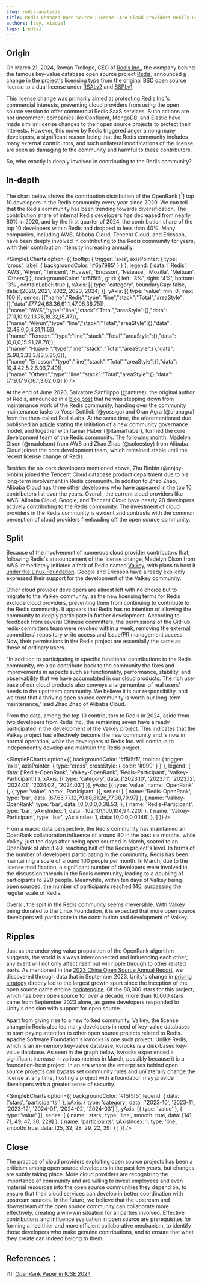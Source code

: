 ```yaml
---
slug: redis-analysis
title: Redis Changed Open Source License! Are Cloud Providers Really Freeloading off the Open Source Community?
authors: [zsy, xiaoya]
tags: [redis]
---
```


## Origin

On March 21, 2024, Rowan Trollope, CEO of [Redis Inc.](https://redis.com/), the company behind the famous key-value database open source project [Redis](https://github.com/redis/redis), announced [a change in the project's licensing type](https://redis.com/blog/redis-adopts-dual-source-available-licensing/) from the original BSD open source license to a dual license under [RSALv2](https://redis.com/legal/rsalv2-agreement/) and [SSPLv1](https://www.mongodb.com/legal/licensing/server-side-public-license).

This license change was primarily aimed at protecting Redis Inc.'s commercial interests, preventing cloud providers from using the open source version to offer commercial Redis SaaS services. Such actions are not uncommon; companies like Confluent, MongoDB, and Elastic have made similar license changes to their open source projects to protect their interests. However, this move by Redis triggered anger among many developers, a significant reason being that the Redis community includes many external contributors, and such unilateral modifications of the license are seen as damaging to the community and harmful to these contributors.

So, who exactly is deeply involved in contributing to the Redis community?

## In-depth

The chart below shows the contribution distribution of the OpenRank [<sup>1</sup>] top 10 developers in the Redis community every year since 2020. We can tell that the Redis community has been trending towards diversification. The contribution share of internal Redis developers has decreased from nearly 80% in 2020, and by the first quarter of 2024, the contribution share of the top 10 developers within Redis had dropped to less than 40%. Many companies, including AWS, Alibaba Cloud, Tencent Cloud, and Ericsson, have been deeply involved in contributing to the Redis community for years, with their contribution intensity increasing annually.


<SimpleECharts option={{
  tooltip: { trigger: 'axis', axisPointer: { type: 'cross', label: { backgroundColor: '#6a7985' } } },
  legend: {
    data: ['Redis', 'AWS', 'Aliyun', 'Tencent', 'Huawei', 'Ericsson', 'Netease', 'Mozilla', 'Meituan', 'Others']
  },
  backgroundColor: '#f5f5f5',
  grid: { left: '3%', right: '4%', bottom: '3%', containLabel: true },
  xAxis: [{ type: 'category', boundaryGap: false, data: [2020, 2021, 2022, 2023, 2024] }],
  yAxis: [{ type: 'value', min: 0, max: 100 }],
  series: [{"name":"Redis","type":"line","stack":"Total","areaStyle":{},"data":[77.24,63.36,61.1,47.06,36.75]},{"name":"AWS","type":"line","stack":"Total","areaStyle":{},"data":[7.11,10.92,13.76,18.32,15.47]},{"name":"Aliyun","type":"line","stack":"Total","areaStyle":{},"data":[2.48,0,0,4.31,11.5]},{"name":"Tencent","type":"line","stack":"Total","areaStyle":{},"data":[0,0,0,15.91,28.78]},{"name":"Huawei","type":"line","stack":"Total","areaStyle":{},"data":[5.98,3.33,3.83,5.35,0]},{"name":"Ericsson","type":"line","stack":"Total","areaStyle":{},"data":[0,4.42,5.2,6.03,7.49]},{"name":"Others","type":"line","stack":"Total","areaStyle":{},"data":[7.19,17.97,16.1,3.02,0]}]
}} />

At the end of June 2020, Salvatore Sanfilippo (@antirez), the original author of Redis, announced in a [blog post](http://antirez.com/news/133) that he was stepping down from maintenance work of the Redis community, handing over the community maintenance tasks to Yossi Gottlieb (@yossigo) and Oran Agra (@oranagra) from the then-called RedisLabs. At the same time, the aforementioned duo published an [article](https://redis.com/blog/new-governance-for-redis/) stating the initiation of a new community governance model, and together with Itamar Haber (@itamarhaber), formed the core development team of the Redis community. [The following month](https://redis.com/blog/redis-core-team-update/), Madelyn Olson (@madolson) from AWS and Zhao Zhao (@soloestoy) from Alibaba Cloud joined the core development team, which remained stable until the recent license change of Redis.

Besides the six core developers mentioned above, Zhu Binbin (@enjoy-binbin) joined the Tencent Cloud database product department due to his long-term involvement in Redis community. In addition to Zhao Zhao, Alibaba Cloud has three other developers who have appeared in the top 10 contributors list over the years. Overall, the current cloud providers like AWS, Alibaba Cloud, Google, and Tencent Cloud have nearly 20 developers actively contributing to the Redis community. The investment of cloud providers in the Redis community is evident and contrasts with the common perception of cloud providers freeloading off the open source community.

## Split

Because of the involvement of numerous cloud provider contributors that, following Redis's announcement of the license change, Madelyn Olson from AWS immediately initiated a fork of Redis named [Valkey](https://github.com/valkey-io/valkey), with plans to host it [under the Linux Foundation](https://www.linuxfoundation.org/press/linux-foundation-launches-open-source-valkey-community). Google and Ericsson have already explicitly expressed their support for the development of the Valkey community.

Other cloud provider developers are almost left with no choice but to migrate to the Valkey community, as the new licensing terms for Redis exclude cloud providers, preventing them from continuing to contribute to the Redis community. It appears that Redis has no intention of allowing the community to deeply participate in further development. According to feedback from several Chinese committers, the permissions of the GitHub redis-committers team were revoked within a week, removing the external committers' repository write access and Issue/PR management access. Now, their permissions in the Redis project are essentially the same as those of ordinary users.

"In addition to participating in specific functional contributions to the Redis community, we also contribute back to the community the fixes and improvements in aspects such as functionality, performance, stability, and observability that we have accumulated in our cloud products. The rich user base of our cloud products also conveys a large number of real users' needs to the upstream community. We believe it is our responsibility, and we trust that a thriving open source community is worth our long-term maintenance," said Zhao Zhao of Alibaba Cloud.

From the data, among the top 10 contributors to Redis in 2024, aside from two developers from Redis Inc., the remaining seven have already participated in the development of the Valkey project. This indicates that the Valkey project has effectively become the new community and is now in normal operation, while the developers at Redis Inc. will continue to independently develop and maintain the Redis project.

<SimpleECharts option={{
  backgroundColor: '#f5f5f5',
  tooltip: { trigger: 'axis', axisPointer: { type: 'cross', crossStyle: { color: '#999' } } },
  legend: { data: ['Redis-OpenRank', 'Valkey-OpenRank', 'Redis-Participant', 'Valkey-Participant'] },
  xAxis: [{ type: 'category', data: ['2023.10', '2023.11', '2023.12', '2024.01', '2024.02', '2024.03'] }],
  yAxis: [{ type: 'value', name: 'OpenRank' }, { type: 'value', name: 'Participant' }],
  series: [
    { name: 'Redis-OpenRank', type: 'bar', data: [67.65,77.12,79.88,81.26,77.38,79.97] },
    { name: 'Valkey-OpenRank', type: 'bar', data: [0,0,0,0,0,38.53] },
    { name: 'Redis-Participant', type: 'bar', yAxisIndex: 1, data: [102,101,100,104,94,220] },
    { name: 'Valkey-Participant', type: 'bar', yAxisIndex: 1, data: [0,0,0,0,0,146] },
  ]
}} />

From a macro data perspective, the Redis community has maintained an OpenRank collaboration influence of around 80 in the past six months, while Valkey, just ten days after being open sourced in March, soared to an OpenRank of about 40, reaching half of the Redis project's level. In terms of the number of developers participating in the community, Redis has been maintaining a scale of around 100 people per month. In March, due to the license modification, a significant number of developers were involved in the discussion threads in the Redis community, leading to a doubling of participants to 220 people. Meanwhile, within ten days of Valkey being open sourced, the number of participants reached 146, surpassing the regular scale of Redis.

Overall, the split in the Redis community seems irreversible. With Valkey being donated to the Linux Foundation, it is expected that more open source developers will participate in the contribution and development of Valkey.

## Ripples

Just as the underlying value proposition of the OpenRank algorithm suggests, the world is always interconnected and influencing each other; any event will not only affect itself but will ripple through to other related parts. As mentioned in the [2023 China Open Source Annual Report](https://kaiyuanshe.github.io/2023-China-Open-Source-Report/), we discovered through data that in September 2023, Unity's change in [pricing strategy](https://www.theverge.com/2023/9/12/23870547/unit-price-change-game-development) directly led to the largest growth spurt since the inception of the open source game engine [godotengine](https://github.com/godotengine/godot). Of the 80,000 stars for this project, which has been open source for over a decade, more than 10,000 stars came from September 2023 alone, as game developers responded to Unity's decision with support for open source.

Apart from giving rise to a new forked community, Valkey, the license change in Redis also led many developers in need of key-value databases to start paying attention to other open source projects related to Redis. Apache Software Foundation's kvrocks is one such project. Unlike Redis, which is an in-memory key-value database, kvrocks is a disk-based key-value database. As seen in the graph below, kvrocks experienced a significant increase in various metrics in March, possibly because it is a foundation-host project. In an era where the enterprises behind open source projects can bypass set community rules and unilaterally change the license at any time, hosting a project with a foundation may provide developers with a greater sense of security.

<SimpleECharts option={{
  backgroundColor: '#f5f5f5',
  legend: { data: ['stars', 'participants'] },
  xAxis: { type: 'category', data: ['2023-10', '2023-11', '2023-12', '2024-01', '2024-02', '2024-03'] },
  yAxis: [{ type: 'value' }, { type: 'value' }],
  series: [
    { name: 'stars', type: 'line', smooth: true, data: [141, 71, 49, 47, 30, 229] },
    { name: 'participants', yAxisIndex: 1, type: 'line', smooth: true, data: [25, 32, 28, 29, 22, 39] }
  ]
}} />

## Close

The practice of cloud providers exploiting open source projects has been a criticism among open source developers in the past few years, but changes are subtly taking place. More cloud providers are recognizing the importance of community and are willing to invest employees and even material resources into the open source communities they depend on, to ensure that their cloud services can develop in better coordination with upstream sources.
In the future, we believe that the upstream and downstream of the open source community can collaborate more effectively, creating a win-win situation for all parties involved. Effective contributions and influence evaluation in open source are prerequisites for forming a healthier and more efficient collaborative mechanism, to identify those developers who make genuine contributions, and to ensure that what they create can indeed belong to them.

## References：

[1]: [OpenRank Paper in ICSE 2024](https://www.researchgate.net/publication/376686121_OpenRank_Leaderboard_Motivating_Open_Source_Collaborations_Through_Social_Network_Evaluation_in_Alibaba)
